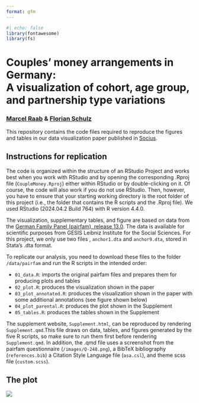 ```yaml
---
format: gfm
---
```


```r
#| echo: false
library(fontawesome)
library(fs)
```

# Couples' money arrangements in Germany:<br>A visualization of cohort, age group, and partnership type variations

### [Marcel Raab](https://marcelraab.de/) & [Florian Schulz](https://flociologist.github.io/) 


This repository contains the code files required to reproduce the figures and tables in our data visualization paper published in [Socius](https://journals.sagepub.com/home/SRD). 


## Instructions for replication

The code is organized within the structure of an RStudio Project and works best when you work
with RStudio and by opening the corresponding .Rproj file (`CoupleMoney.Rproj`) either within
RStudio or by double-clicking on it. Of course, the code will also work if you do not use RStudio.
Then, however, you have to ensure that your starting working directory is the root folder of this
project (i.e., the folder that contains the R scripts and the .Rproj file). We used RStudio (2024.04.2 Build 764) 
with R version 4.4.0.


The visualization, supplementary tables, and figure are based on data from the [German Family Panel (pairfam), release 13.0](https://doi.org/10.4232/pairfam.5678.13.0.0){target="_blank"}. The data is available for scientific purposes from GESIS Leibniz Institute for the Social Sciences. For this project, we only use two files , `anchor1.dta` and `anchor9.dta`, stored in Stata's .dta format.

To replicate our analysis, you need to download these files to the folder `/data/pairfam` and run the R scripts in the intended order: 


- `01_data.R`: imports the original pairfam files and prepares them for producing plots and tables
- `02_plot.R`: produces the visualization shown in the paper
- `03_plot_annotated.R`: produces the visualization shown in the paper with some additional annotations (see figure shown below)
- `04_plot_parental.R`: produces the plot shown in the Supplement
- `05_tables.R`: produces the tables shown in the Supplement

The supplement website, `Supplement.html`, can be reproduced by rendering `Supplement.qmd`.This file draws on data, tables, and figures generated by the five R scripts, so make sure to run them first before rendering `Supplement.qmd`. In addition, the .qmd file uses a screenshot from the pairfam questionnaire (`/images/Q-248.png`), a BibTeX bibliography (`references.bib`) a Citation Style Language file (`asa.csl`), and theme scss file (`custom.scss`).


## The plot


![](plots/the_plot_annotated.png)

